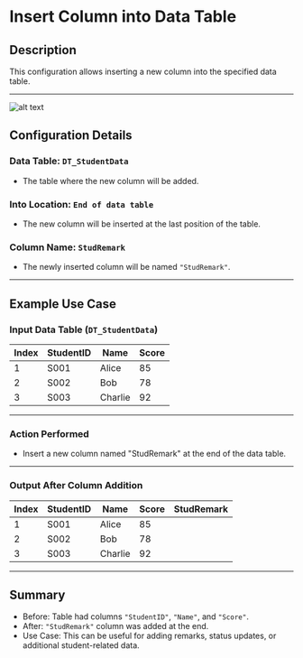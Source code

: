 # Insert Column into Data Table

## Description

This configuration allows inserting a new column into the specified data table.

---

![alt text](../../../assets/datatable/insert-column-into-data-table.png)

## Configuration Details

### Data Table: `DT_StudentData`

- The table where the new column will be added.

### Into Location: `End of data table`

- The new column will be inserted at the last position of the table.

### Column Name: `StudRemark`

- The newly inserted column will be named `"StudRemark"`.

---

## Example Use Case

### Input Data Table (`DT_StudentData`)

| Index | StudentID | Name     | Score |
|-------|----------|---------|------|
| 1     | S001     | Alice    | 85   |
| 2     | S002     | Bob      | 78   |
| 3     | S003     | Charlie  | 92   |

---

### Action Performed

- Insert a new column named "StudRemark" at the end of the data table.

---

### Output After Column Addition

| Index | StudentID | Name     | Score | StudRemark |
|-------|----------|---------|------|------------|
| 1     | S001     | Alice    | 85   |            |
| 2     | S002     | Bob      | 78   |            |
| 3     | S003     | Charlie  | 92   |            |

---

## Summary

- Before: Table had columns `"StudentID"`, `"Name"`, and `"Score"`.
- After: `"StudRemark"` column was added at the end.
- Use Case: This can be useful for adding remarks, status updates, or additional student-related data.